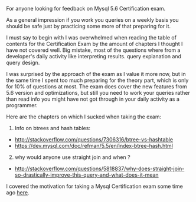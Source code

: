 
For anyone looking for feedback on Mysql 5.6 Certification exam.

As a general impression if you work you queries on a weekly basis you should be safe just by practicing some more of that preparing for it.

I must say to begin with I was overwhelmed when reading the table of contents for the Certification Exam by the amount of chapters I thought I have not covered well. Big mistake, most of the questions where from a developer's daily activity like interpreting results. query explanation and query design.

I was surprised by the approach of the exam as I value it more now, but in the same time I spent too much preparing for the theory part, which is only for 10% of questions at most. The exam does cover the new features from 5.6 version and optimizations, but still you need to work your queries rather than read info you might have not got through in your daily activity as a programmer.

Here are the chapters on which I sucked when taking the exam:

1. Info on btrees and hash tables:

  - http://stackoverflow.com/questions/7306316/btree-vs-hashtable
  - https://dev.mysql.com/doc/refman/5.5/en/index-btree-hash.html

2. why would anyone use straight join and when ?

  - http://stackoverflow.com/questions/5818837/why-does-straight-join-so-drastically-improve-this-query-and-what-does-it-mean

I covered the motivation for taking a Mysql Certification exam some time ago [here](http://decebalonprogramming.net/post/how-to-prepare-for-zend-php-certification-55).
